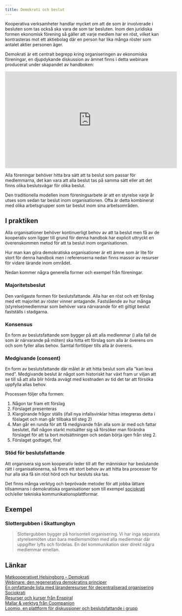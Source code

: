 ```yaml
---
title: Demokrati och beslut
---
```


Kooperativa verksamheter handlar mycket om att de som är involverade i besluten som tas också ska vara de som tar besluten. Inom den juridiska formen ekonomisk förening så gäller att varje medlem har en röst, vilket kan kontrasteras mot ett aktiebolag där en person har lika många röster som antalet aktier personen äger.

Demokrati är ett centralt begrepp kring organiseringen av ekonomiska föreningar, en djupdykande diskussion av ämnet finns i detta webinare producerat under skapandet av handboken:

<iframe
  width="560"
  height="315"
  src="https://www.youtube.com/embed/p-eP3WZ1qZA"
  frameborder="0"
  allow="accelerometer; autoplay; clipboard-write; encrypted-media; gyroscope; picture-in-picture"
  allowfullscreen
></iframe>

Alla föreningar behöver hitta bra sätt att ta beslut som passar för medlemmarna, det kan vara att alla beslut tas på samma sätt eller att det finns olika beslutsvägar för olika beslut.

Den traditionella modellen inom föreningsarbete är att en styrelse varje år utses som sedan tar beslut inom organisationen. Ofta är detta kombinerat med olika arbetsgrupper som tar beslut inom sina arbetsområden.

## I praktiken

Alla organisationer behöver kontinuerligt behov av att ta beslut men få av de kooperativ som ligger till grund för denna handbok har explicit uttryckt en överenskommen metod för att ta beslut inom organisationen.

Hur man kan göra demokratiska organisationer är ett ämne som är lite för stort för denna handbok men i referenserna nedan finns massor av resurser för vidare lärande inom området.

Nedan kommer några generella former och exempel från föreningar.

### Majoritetsbeslut

Den vanligaste formen för beslutsfattande. Alla har en röst och ett förslag med ett majoritet av röster vinner antagande. Fastslående av hur många (styrelse)medlemmar som behöver vara närvarande för ett giltigt beslut fastställs i stadgarna.

### Konsensus

En form av beslutsfattande som bygger på att alla medlemmar (i alla fall de som är närvarande på möten) ska hitta ett förslag som alla är överens om och som fyller allas behov. Samtal fortlöper tills alla är överens.

### Medgivande (consent)

En form av beslutsfattande där målet är att hitta beslut som alla "kan leva med". Medgivande beslut är något som historiskt har växt fram ur viljan att se till så att alla blir hörda avvägt med kostnaden av tid det tar att försöka uppfylla allas behov.

Processen följer ofta formen:

1. Någon tar fram ett förslag
2. Förslaget presenteras
3. Klargörande frågor ställs (ifall nya infallsvinklar hittas integreras detta i föslaget och man går tillbaka till steg 2)
4. Man går en runda för att få medgivande från alla som är med och fattar beslutet, ifall någon starkt motsätter sig så försöker man förändra förslaget för att ta bort motsättningen och sedan börja igen från steg 2.
5. Förslaget godtaget, fira!

### Stöd för beslutsfattande

Att organisera sig som kooperativ leder till att fler människor har beslutande rätt i organisationerna, så finns ett stort behov av att hitta bra processer för hur alla ska få sin röst hörd och hur besluts ska tas.

Det finns många verktyg och beprövade metoder för att jobba lättare tillsammans i demokratiska organisationer som till exempel [sociokrati](https://sv.wikipedia.org/wiki/Sociokrati) och/eller tekniska kommunikationsplattformar.

## Exempel

### Slottergubben i Skattungbyn

> Slottergubben bygger på horisontell organisering. Vi har inga separata styrelsemöten utan bara medlemsmöten med alla medlemmar där uppgifter lyfts och fördelas. En del kommunikation sker direkt några medlemmar emellan.

## Länkar

[Matkooperativet Helsingborg – Demokrati](https://matkooperativet.se/demokrati/)  
[Webinare: den regenerativa demokratins principer](https://www.youtube.com/watch?v=p-eP3WZ1qZA&list=PLO7AcO89Czf6ErbDmOYtGfVI1ELgFwvTP&index=3)  
[En omfattande lista med läranderesurser för decentraliserad organisering](https://hackmd.io/FimgMPvTTIahbjas5xxc7A?view)  
[Sociokrati](https://www.sociocracyforall.org/)  
[Resurser och kurser från Enspiral](https://www.betterworktogether.co/collaborate)  
[Mallar & verktyg från Coompanion](https://coompanion.se/coompanion/mallar-verktyg/)  
[Loomio, en plattform för diskussioner och beslutsfattande i grupp](https://www.loomio.org/)
